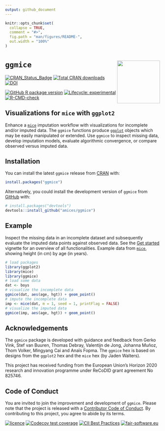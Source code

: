 ```yaml
---
output: github_document
---
```


<!-- README.md is generated from README.Rmd. Please edit that file and render with devtools::build_readme() -->

```r
knitr::opts_chunk$set(
  collapse = TRUE,
  comment = "#>",
  fig.path = "man/figures/README-",
  out.width = "100%"
)
```

# `ggmice` <a href='https://amices.org/ggmice/'><img src="man/figures/logo.png" align="right" height="139" /></a>

<!-- badges: start -->
[![CRAN_Status_Badge](https://www.r-pkg.org/badges/version/ggmice)](https://cran.r-project.org/package=ggmice)
[![Total CRAN downloads](https://cranlogs.r-pkg.org/badges/grand-total/ggmice)](https://cranlogs.r-pkg.org/badges/grand-total/ggmice)
[![DOI](https://zenodo.org/badge/DOI/10.5281/zenodo.6532702.svg)](https://doi.org/10.5281/zenodo.6532702)

[![GitHub R package version](https://img.shields.io/github/r-package/v/amices/ggmice?color=yellow&label=dev)](https://github.com/amices/ggmice/blob/main/DESCRIPTION)
[![Lifecycle: experimental](https://img.shields.io/badge/lifecycle-experimental-orange.svg)](https://lifecycle.r-lib.org/articles/stages.html#experimental)
[![R-CMD-check](https://github.com/amices/ggmice/workflows/R-CMD-check/badge.svg)](https://github.com/amices/ggmice/actions)
<!-- badges: end -->

## Visualizations for `mice` with `ggplot2`

Enhance a [`mice`](https://amices.org/mice/) imputation workflow with visualizations for incomplete and/or imputed data. The `ggmice` functions produce [`ggplot`](https://ggplot2.tidyverse.org/reference/ggplot) objects which may be easily manipulated or extended. Use `ggmice` to inspect missing data, develop imputation models, evaluate algorithmic convergence, or compare observed versus imputed data. 

## Installation

You can install the latest `ggmice` release from [CRAN](https://CRAN.R-project.org/package=ggmice) with:

``` r
install.packages("ggmice")
```

Alternatively, you could install the development version of `ggmice` from [GitHub](https://github.com/amices) with:

``` r
# install.packages("devtools")
devtools::install_github("amices/ggmice")
```

## Example

Inspect the missing data in an incomplete dataset and subsequently evaluate the imputed data points against observed data. See the [Get started](https://amices.org/ggmice/articles/ggmice.html) vignette for an overview of all functionalities. Example data from [`mice`](https://amices.org/mice/reference/boys), showing height (in cm) by age (in years).

```r
# load packages
library(ggplot2)
library(mice)
library(ggmice)
# load some data
dat <- boys
# visualize the incomplete data
ggmice(dat, aes(age, hgt)) + geom_point()
# impute the incomplete data
imp <- mice(dat, m = 1, seed = 1, printFlag = FALSE)
# visualize the imputed data
ggmice(imp, aes(age, hgt)) + geom_point()
```

## Acknowledgements

The `ggmice` package is developed with guidance and feedback from Gerko Vink, Stef van Buuren, Thomas Debray, Valentijn de Jong, Johanna Muñoz, Thom Volker, Mingyang Cai and Anaïs Fopma. The `ggmice` hex is based on designs from the `ggplot2` hex and the `mice` hex (by Jaden Walters).

This project has received funding from the European Union’s Horizon 2020 research and innovation programme under ReCoDID grant agreement No 825746.

## Code of Conduct

You are invited to join the improvement and development of `ggmice`. Please note that the project is released with a [Contributor Code of Conduct](https://amices.org/ggmice/CODE_OF_CONDUCT.html). By contributing to this project, you agree to abide by its terms.

[![licence](https://img.shields.io/github/license/amices/ggmice?color=blue)](https://www.gnu.org/licenses/gpl-3.0.en.html)
[![Codecov test coverage](https://codecov.io/gh/amices/ggmice/branch/main/graph/badge.svg)](https://app.codecov.io/gh/amices/ggmice?branch=main)
[![CII Best Practices](https://bestpractices.coreinfrastructure.org/projects/6036/badge)](https://bestpractices.coreinfrastructure.org/projects/6036)
[![fair-software.eu](https://img.shields.io/badge/fair--software.eu-%E2%97%8F%20%20%E2%97%8F%20%20%E2%97%8F%20%20%E2%97%8F%20%20%E2%97%8F-green)](https://fair-software.eu)

